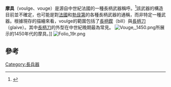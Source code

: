 {{Expand language|1=en|time=2020-12-28T02:01:48+00:00}}
'''摩具'''（voulge、vouge）是源自中世紀法國的一種長柄武器稱呼。<ref>{{Cite book|last=Waldman|first=John|title=HAFTED WEAPONS IN MEDIEVAL AND RENAISSANCE EUROPE|url=https://archive.org/details/haftedweaponsmed00wald|publisher=Brill|year=2005|isbn=90 04 14409 9|location=Leiden, Boston|pages=[https://archive.org/details/haftedweaponsmed00wald/page/183 183] - 185}}</ref>該武器的構造目前並不確定，也可能是對[[法國|法國]]和[[勃艮第|勃艮第]]的各種長柄武器的通稱，而非特定一種武器。根據現存的描繪來看，voulge的範圍包括了[[長柄鍥|長柄鍥]]（bill）與[[長柄刀|長柄刀]]（glaive）。其中[[長柄刀|長柄刀]]的外型在中世紀晚期最為常見。
[[File:Vouge,_1450.png|thumb]]所展示的1450年代的摩具。]]
[[File:Folio_19r.png|thumb]]

==參考==
{{Reflist}}

[[Category:長兵器|Category:長兵器]]